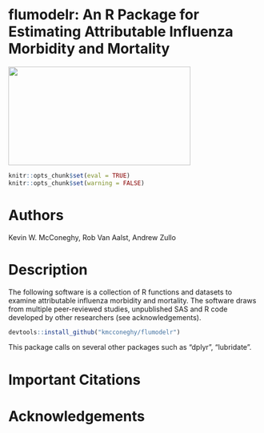 
flumodelr: An R Package for Estimating Attributable Influenza Morbidity and Mortality
===============
<img src="images/testimage.gif" width=364 height=197 align="center"/>
```r
knitr::opts_chunk$set(eval = TRUE)
knitr::opts_chunk$set(warning = FALSE)
```

                                                                  
# Authors
Kevin W. McConeghy, Rob Van Aalst, Andrew Zullo

# Description 
The following software is a collection of R functions and datasets to examine attributable influenza morbidity and mortality. The software draws from multiple peer-reviewed studies, unpublished SAS and R code developed by other researchers (see acknowledgements). 

```r
devtools::install_github("kmcconeghy/flumodelr")
```

This package calls on several other packages such as "dplyr", "lubridate".

# Important Citations

# Acknowledgements
